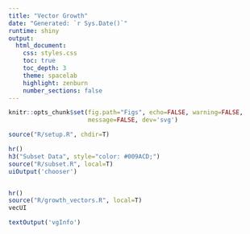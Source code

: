 ```yaml
---
title: "Vector Growth"
date: "Generated: `r Sys.Date()`"
runtime: shiny
output:
  html_document:
    css: styles.css
    toc: true
    toc_depth: 3
    theme: spacelab
    highlight: zenburn
    number_sections: false		
---
```


```r

knitr::opts_chunk$set(fig.path="Figs", echo=FALSE, warning=FALSE,
                      message=FALSE, dev='svg')

```

```r

source("R/setup.R", chdir=T)

```

```r
 
hr()
h3("Subset Data", style="color: #009ACD;")
source("R/subset.R", local=T)
uiOutput('chooser')

```

```r


```

```r

hr()
source("R/growth_vectors.R", local=T)
vecUI

textOutput('vgInfo') 

```
 

